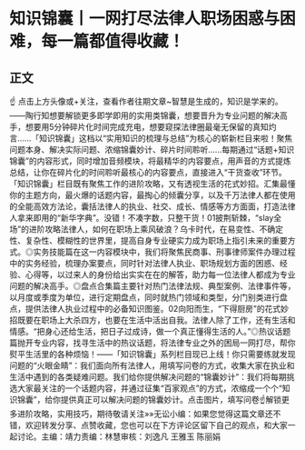 # 知识锦囊丨一网打尽法律人职场困惑与困难，每一篇都值得收藏！
## 正文
☝ 点击上方头像或+关注，查看作者往期文章~智慧是生成的，知识是学来的。——陶行知想要解锁更多即学即用的实用类锦囊，想要晋升为专业问题的解决高手，想要用5分钟碎片化时间完成充电，想要窥探法律圈最毫无保留的真知灼言......「知识锦囊」这档以“实用知识的梳理与总结”为核心的崭新栏目来啦！聚焦问题本身、解决实际问题、浓缩锦囊妙计、碎片时间聆听......每期通过“话题+知识锦囊”的内容形式，同时增加音频模块，将最精华的内容要点，用声音的方式提炼总结，让你在碎片化的时间聆听最核心的内容要点，直接进入“干货查收”环节。「知识锦囊」栏目既有聚焦工作的进阶攻略，又有透视生活的花式妙招。汇集最懂你的主题方向，最火爆的话题内容，最掏心的倾囊分享，以及千万法律人都在使用的全能高效方法论，囊括法律人的执业、社交、成长、情感等方方面面，打造法律人拿来即用的“新华字典”。没错！不凑字数，只整干货！01披荆斩棘，“slay全场”的进阶攻略法律人，如何在职场上乘风破浪？乌卡时代，在易变性、不确定性、复杂性、模糊性的世界里，提高自身专业硬实力成为职场上指引未来的重要方式。◎实务技能篇在这一内容模块中，我们将聚焦民商事、刑事律师案件办理过程中的实务经验，梳理办案要点，同时针对法律人执业、职场规划方面的困惑、经验、心得等，以过来人的身份给出实实在在的解答，助力每一位法律人都成为专业问题的解决高手。◎盘点合集篇主要针对热门法律法规、典型案例、法律事件等，以月度或季度为单位，进行定期盘点，同时就热门领域和类型，分门别类进行盘点，提供法律人执业过程中的必备知识图鉴。02向阳而生，“下得厨房”的花式妙招既要在职场上大杀四方，也要在生活中活出自我。法律人除了工作，还有生活和情感。“把身心还给生活，把日子过成诗，做一个真正懂得生活的人。”◎热议话题篇抛开专业内容，找寻生活中的热议话题，将法律专业之外的困局一网打尽，帮你熨平生活里的各种烦恼！——「知识锦囊」系列栏目现已上线！你只需要练就发现问题的“火眼金睛”：我们面向所有法律人，用填写问卷的方式，收集大家在执业和生活中遇到的各类疑难问题。我们给你提供解决问题的“锦囊妙计”：我们将每期挑选大家最关注的一个话题内容，并通过征集“百家观点”的方式，浓缩成一个个“知识锦囊”，给你提供真正可以解决问题的锦囊妙计。点击图片，填写问卷☝解锁更多进阶攻略，实用技巧，期待敬请关注»»无讼小编：如果您觉得这篇文章还不错，欢迎转发分享、点赞收藏，您也可以在下方评论区留下自己的观点，和大家一起讨论。主编：靖力责编：林慧审核：刘逸凡 王雅玉 陈丽娟 